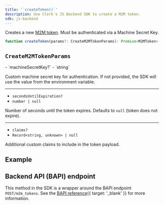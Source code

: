 ```yaml
---
title: '`createToken()`'
description: Use Clerk's JS Backend SDK to create a M2M token.
sdk: js-backend
---
```


Creates a new [M2M token](/docs/guides/development/machine-auth/m2m-tokens). Must be authenticated via a Machine Secret Key.

```ts
function createToken(params?: CreateM2MTokenParams): Promise<M2MToken>
```

## `CreateM2MTokenParams`

<Properties>
  - `machineSecretKey?`
  - `string`

  Custom machine secret key for authentication. If not provided, the SDK will use the value from the environment variable.

  ---

  - `secondsUntilExpiration?`
  - `number | null`

  Number of seconds until the token expires. Defaults to `null` (token does not expire).

  ---

  - `claims?`
  - `Record<string, unknown> | null`

  Additional custom claims to include in the token payload.
</Properties>

## Example

<Include src="_partials/backend/usage" />

<Include src="_partials/machine-auth/create-token-example" />

## Backend API (BAPI) endpoint

This method in the SDK is a wrapper around the BAPI endpoint `POST/m2m_tokens`. See the [BAPI reference](/docs/reference/backend-api/tag/m2m-tokens/post/m2m_tokens){{ target: '_blank' }} for more information.
